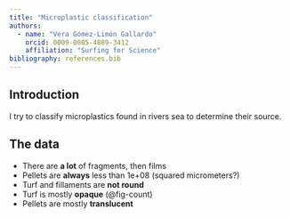 ```yaml
---
title: "Microplastic classification"
authors:
  - name: "Vera Gómez-Limón Gallardo"
    orcid: 0009-0005-4889-3412
    affiliation: "Surfing for Science"
bibliography: references.bib
---
```


## Introduction

I try to classify microplastics found in rivers sea to determine their source.

## The data

- There are **a lot** of fragments, then films
- Pellets are **always** less than 1e+08 (squared micrometers?)
- Turf and fillaments are **not round**
- Turf is mostly **opaque** (@fig-count)
- Pellets are mostly **translucent**
